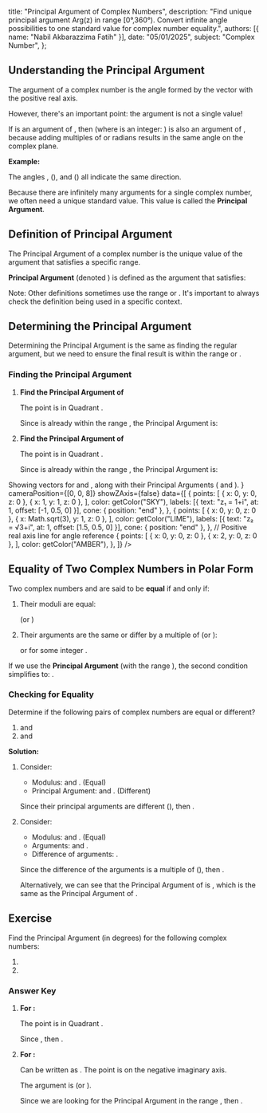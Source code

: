 
  title: "Principal Argument of Complex Numbers",
  description: "Find unique principal argument Arg(z) in range [0°,360°). Convert infinite angle possibilities to one standard value for complex number equality.",
  authors: [{ name: "Nabil Akbarazzima Fatih" }],
  date: "05/01/2025",
  subject: "Complex Number",
};

## Understanding the Principal Argument

The argument <InlineMath math="\theta" /> of a complex number <InlineMath math="z = x + iy" /> is the angle formed by the vector <InlineMath math="z" /> with the positive real axis.

However, there's an important point: the argument is not a single value!

If <InlineMath math="\theta" /> is an argument of <InlineMath math="z" />, then <InlineMath math="\theta + 2\pi k" /> (where <InlineMath math="k" /> is an integer: <InlineMath math="0, \pm 1, \pm 2, \ldots" />) is also an argument of <InlineMath math="z" />, because adding multiples of <InlineMath math="360^\circ" /> or <InlineMath math="2\pi" /> radians results in the same angle on the complex plane.

**Example:**

The angles <InlineMath math="45^\circ" />, <InlineMath math="405^\circ" /> (<InlineMath math="45^\circ + 360^\circ" />), and <InlineMath math="-315^\circ" /> (<InlineMath math="45^\circ - 360^\circ" />) all indicate the same direction.

Because there are infinitely many arguments for a single complex number, we often need a unique standard value. This value is called the **Principal Argument**.

## Definition of Principal Argument

The Principal Argument of a complex number <InlineMath math="z = r(\cos \theta + i\sin \theta)" /> is the unique value of the argument <InlineMath math="\theta" /> that satisfies a specific range.

**Principal Argument** (denoted <InlineMath math="\text{Arg}(z)" />) is defined as the argument <InlineMath math="\theta" /> that satisfies:

<BlockMath math="0 \leq \theta < 2\pi \quad \text{or} \quad 0^\circ \leq \theta < 360^\circ" />

Note: Other definitions sometimes use the range <InlineMath math="(-\pi, \pi]" /> or <InlineMath math="(-180^\circ, 180^\circ]" />. It's important to always check the definition being used in a specific context.

## Determining the Principal Argument

Determining the Principal Argument is the same as finding the regular argument, but we need to ensure the final result is within the range <InlineMath math="[0, 2\pi)" /> or <InlineMath math="[0^\circ, 360^\circ)" />.

### Finding the Principal Argument

1.  **Find the Principal Argument of <InlineMath math="z = 1 + i" />**

    The point <InlineMath math="(1, 1)" /> is in Quadrant <InlineMath math="I" />.

    <div className="flex flex-col gap-4">
      <BlockMath math="\tan \theta = \frac{y}{x} = \frac{1}{1} = 1" />
      <BlockMath math="\theta = \arctan(1) = 45^\circ" />
    </div>

    Since <InlineMath math="45^\circ" /> is already within the range <InlineMath math="[0^\circ, 360^\circ)" />, the Principal Argument is:

    <BlockMath math="\text{Arg}(z) = 45^\circ \text{ or } \frac{\pi}{4} \text{ radians}" />

2.  **Find the Principal Argument of <InlineMath math="z = \sqrt{3} + i" />**

    The point <InlineMath math="(\sqrt{3}, 1)" /> is in Quadrant <InlineMath math="I" />.

    <div className="flex flex-col gap-4">
      <BlockMath math="\tan \theta = \frac{y}{x} = \frac{1}{\sqrt{3}}" />
      <BlockMath math="\theta = \arctan\left(\frac{1}{\sqrt{3}}\right) = 30^\circ" />
    </div>

    Since <InlineMath math="30^\circ" /> is already within the range <InlineMath math="[0^\circ, 360^\circ)" />, the Principal Argument is:

    <BlockMath math="\text{Arg}(z) = 30^\circ \text{ or } \frac{\pi}{6} \text{ radians}" />

<div className="mt-4">
  <LineEquation
    title="Principal Argument Visualization"
    description={
      <>
        Showing vectors for <InlineMath math="z_1=1+i" /> and
        <InlineMath math="z_2=\sqrt{3}+i" />, along with their Principal Arguments
        (<InlineMath math="45^\circ" /> and <InlineMath math="30^\circ" />
        ).
      </>
    }
    cameraPosition={[0, 0, 8]}
    showZAxis={false}
    data={[
      {
        points: [
          { x: 0, y: 0, z: 0 },
          { x: 1, y: 1, z: 0 },
        ],
        color: getColor("SKY"),
        labels: [{ text: "z₁ = 1+i", at: 1, offset: [-1, 0.5, 0] }],
        cone: { position: "end" },
      },
      {
        points: [
          { x: 0, y: 0, z: 0 },
          { x: Math.sqrt(3), y: 1, z: 0 },
        ],
        color: getColor("LIME"),
        labels: [{ text: "z₂ = √3+i", at: 1, offset: [1.5, 0.5, 0] }],
        cone: { position: "end" },
      },
      // Positive real axis line for angle reference
      {
        points: [
          { x: 0, y: 0, z: 0 },
          { x: 2, y: 0, z: 0 },
        ],
        color: getColor("AMBER"),
      },
    ]}
  />
</div>

## Equality of Two Complex Numbers in Polar Form

Two complex numbers <InlineMath math="z_1 = r_1(\cos \theta_1 + i\sin \theta_1)" /> and <InlineMath math="z_2 = r_2(\cos \theta_2 + i\sin \theta_2)" /> are said to be **equal** if and only if:

1.  Their moduli are equal:

    <InlineMath math="r_1 = r_2" /> (or <InlineMath math="|z_1| = |z_2|" />)

2.  Their arguments are the same or differ by a multiple of <InlineMath math="2\pi" /> (or <InlineMath math="360^\circ" />):

    <InlineMath math="\theta_1 = \theta_2 + 2k\pi" /> or <InlineMath math="\theta_1 - \theta_2 = 2k\pi" /> for
    some integer <InlineMath math="k" />.

If we use the **Principal Argument** (with the range <InlineMath math="[0, 2\pi)" />), the second condition simplifies to: <InlineMath math="\text{Arg}(z_1) = \text{Arg}(z_2)" />.

### Checking for Equality

Determine if the following pairs of complex numbers are equal or different?

1.  <InlineMath math="z_1 = \sqrt{2}(\cos 45^\circ + i\sin 45^\circ)" /> and <InlineMath math="z_2 = \sqrt{2}(\cos 95^\circ + i\sin 95^\circ)" />
2.  <InlineMath math="z_1 = \cos 30^\circ + i\sin 30^\circ" /> and <InlineMath math="z_2 = \cos 390^\circ + i\sin 390^\circ" />

**Solution:**

1.  Consider:

    - Modulus: <InlineMath math="|z_1| = \sqrt{2}" /> and <InlineMath math="|z_2| = \sqrt{2}" />. (Equal)
    - Principal Argument: <InlineMath math="\text{Arg}(z_1) = 45^\circ" /> and <InlineMath math="\text{Arg}(z_2) = 95^\circ" />. (Different)

    Since their principal arguments are different (<InlineMath math="45^\circ \neq 95^\circ" />), then <InlineMath math="z_1 \neq z_2" />.

2.  Consider:

    - Modulus: <InlineMath math="|z_1| = 1" /> and <InlineMath math="|z_2| = 1" />. (Equal)
    - Arguments: <InlineMath math="\theta_1 = 30^\circ" /> and <InlineMath math="\theta_2 = 390^\circ" />.
    - Difference of arguments: <InlineMath math="\theta_1 - \theta_2 = 30^\circ - 390^\circ = -360^\circ" />.

    Since the difference of the arguments is a multiple of <InlineMath math="360^\circ" /> (<InlineMath math="-360^\circ = -1 \times 360^\circ" />), then <InlineMath math="z_1 = z_2" />.

    Alternatively, we can see that the Principal Argument of <InlineMath math="z_2" /> is <InlineMath math="390^\circ - 360^\circ = 30^\circ" />, which is the same as the Principal Argument of <InlineMath math="z_1" />.

## Exercise

Find the Principal Argument (in degrees) for the following complex numbers:

1.  <InlineMath math="1 + \sqrt{3}i" />
2.  <InlineMath math="-i" />

### Answer Key

1.  **For <InlineMath math="z = 1 + \sqrt{3}i" />:**

    The point <InlineMath math="(1, \sqrt{3})" /> is in Quadrant <InlineMath math="I" />.

    <div className="flex flex-col gap-4">
      <BlockMath math="\tan \theta = \frac{\sqrt{3}}{1} = \sqrt{3}" />
      <BlockMath math="\theta = \arctan(\sqrt{3}) = 60^\circ" />
    </div>

    Since <InlineMath math="60^\circ \in [0^\circ, 360^\circ)" />, then <InlineMath math="\text{Arg}(z) = 60^\circ" />.

2.  **For <InlineMath math="z = -i" />:**

    Can be written as <InlineMath math="z = 0 - 1i" />. The point <InlineMath math="(0, -1)" /> is on the negative imaginary axis.

    <div className="flex flex-col gap-4">
      <BlockMath math="\tan \theta = \frac{y}{x} = \frac{-1}{0} = \infty" />
      <BlockMath math="\theta = \arctan\left(\infty\right) = 90^\circ" />
    </div>

    The argument is <InlineMath math="270^\circ" /> (or <InlineMath math="-90^\circ" />).

    Since we are looking for the Principal Argument in the range <InlineMath math="[0^\circ, 360^\circ)" />, then <InlineMath math="\text{Arg}(z) = 270^\circ" />.
